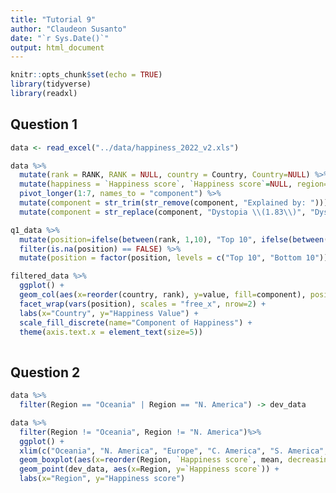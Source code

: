 ```yaml
---
title: "Tutorial 9"
author: "Claudeon Susanto"
date: "`r Sys.Date()`"
output: html_document
---
```


```r
knitr::opts_chunk$set(echo = TRUE)
library(tidyverse)
library(readxl)
```

## Question 1
```r
data <- read_excel("../data/happiness_2022_v2.xls")

data %>% 
  mutate(rank = RANK, RANK = NULL, country = Country, Country=NULL) %>%
  mutate(happiness = `Happiness score`, `Happiness score`=NULL, region=Region, Region=NULL) %>%
  pivot_longer(1:7, names_to = "component") %>%
  mutate(component = str_trim(str_remove(component, "Explained by: "))) %>%
  mutate(component = str_replace(component, "Dystopia \\(1.83\\)", "Dystopia")) -> q1_data

q1_data %>%
  mutate(position=ifelse(between(rank, 1,10), "Top 10", ifelse(between(rank,137,146), "Bottom 10", NA))) %>%
  filter(is.na(position) == FALSE) %>%
  mutate(position = factor(position, levels = c("Top 10", "Bottom 10")))-> filtered_data

filtered_data %>%
  ggplot() +
  geom_col(aes(x=reorder(country, rank), y=value, fill=component), position="stack") +
  facet_wrap(vars(position), scales = "free_x", nrow=2) + 
  labs(x="Country", y="Happiness Value") + 
  scale_fill_discrete(name="Component of Happiness") +
  theme(axis.text.x = element_text(size=5))
  
```

## Question 2
```r
data %>%
  filter(Region == "Oceania" | Region == "N. America") -> dev_data

data %>% 
  filter(Region != "Oceania", Region != "N. America")%>%
  ggplot() + 
  xlim(c("Oceania", "N. America", "Europe", "C. America", "S. America", "Asia", "M. East", "Africa")) + 
  geom_boxplot(aes(x=reorder(Region, `Happiness score`, mean, decreasing= TRUE), y=`Happiness score`), outlier.color="purple") + 
  geom_point(dev_data, aes(x=Region, y=`Happiness score`)) + 
  labs(x="Region", y="Happiness score")
```
